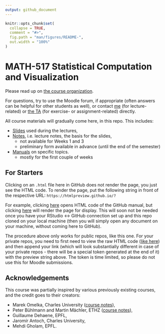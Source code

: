 ```yaml
---
output: github_document
---
```


<!-- README.md is generated from README.Rmd. Please edit that file -->

```r
knitr::opts_chunk$set(
  collapse = TRUE,
  comment = "#>",
  fig.path = "man/figures/README-",
  out.width = "100%"
)
```

# MATH-517 Statistical Computation and Visualization

<!-- badges: start -->
<!-- badges: end -->

Please read up on [the course organization](https://htmlpreview.github.io/?https://github.com/TMasak/StatComp/blob/master/Manuals/01_Organization.html).

For questions, try to use the Moodle forum, if appropriate (often answers can be helpful for other students as well), or contact [me](https://people.epfl.ch/tomas.masak) (for lecture-related) or [the TA](https://people.epfl.ch/almond.stoecker/?lang=en) (for exercise- or assignment-related) directly.

All course materials will gradually come here, in this repo. This includes:

* [Slides](https://github.com/TMasak/StatComp/tree/master/Slides) used during the lectures,
* [Notes](https://github.com/TMasak/StatComp/tree/master/Notes), i.e. lecture notes, the basis for the slides,
  - not available for Weeks 1 and 3
  - preliminary form available in advance (until the end of the semester)
* [Manuals](https://github.com/TMasak/StatComp/tree/master/Manuals) on specific topics.
  - mostly for the first couple of weeks
  
## For Starters

Clicking on an `.html` file here in GitHub does not render the page, you just see the HTML code. To render the page, put the following string in front of the respective URL: `https://htmlpreview.github.io/?`

For example, clicking [here](https://github.com/TMasak/StatComp/blob/master/Manuals/02_Github.html) opens HTML code of the GitHub manual, but clicking [here](https://htmlpreview.github.io/?https://github.com/TMasak/StatComp/blob/master/Manuals/02_Github.html) will render the page for display. This will soon not be needed once you have your RStudio <-> GitHub connection set up and this repo cloned on your local machine (then you will simply open any document on your machine, without coming here to GitHub).

The procedure above only works for public repos, like this one. For your private repos, you need to first need to view the raw HTML code ([like here](https://raw.githubusercontent.com/TMasak/StatComp/master/Manuals/02_Github.html)) and then append your link (which will look substantially different in case of your private repos - there will be a special token generated at the end of it) with the preview string above. The token is time limited, so please do not use this for Moodle submissions.

## Acknowledgements

This course was partially inspired by various previously existing courses, and the credit goes to their creators:

* Marek Omelka, Charles University ([course notes](https://www2.karlin.mff.cuni.cz/~omelka/Vyuka_nmst434_2122.php)),
* Peter Bühlmann and Martin Mächler, ETHZ ([course notes](https://stat.ethz.ch/education/semesters/ss2010/CompStat/)),
* Guillaume Dehaene, EPFL,
* Jaromír Antoch, Charles University,
* Mehdi Gholam, EPFL.